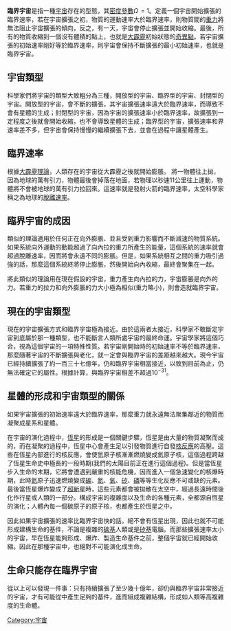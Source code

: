 {{multiple issues|
{{copyedit|time=2014-11-09T13:20:31+00:00}}
{{copypaste|time=2014-11-09T13:20:31+00:00}}
{{unreferenced|time=2014-11-09T13:20:31+00:00}}
}}
'''臨界宇宙'''是指一種[[宇宙|宇宙]]存在的型態，其[[弗里德曼方程|密度參數]]<math>\Omega\,</math> = 1。定義一個宇宙開始擴張的臨界速率，若在宇宙擴張之初，物質的運動速率大於臨界速率，則物質間的[[重力|重力]]將無法阻止宇宙擴張的傾向，反之，有一天，宇宙會停止擴張並開始收縮。最後，所有的物質收縮到一個沒有體積的點上，也就是[[大霹靂|大霹靂]]初始狀態的[[引力奇点|奇異點]]。若宇宙擴張的初始速率剛好等於臨界速率，則宇宙會保持不斷擴張的最小初始速率，也就是臨界宇宙。

==宇宙類型==
科學家們將宇宙的類型大致粗分為三種，開放型的宇宙、臨界型的宇宙、封閉型的宇宙。開放型的宇宙，會不斷的擴張，其宇宙擴張速率遠大於臨界速率，而導致不會有星體的生成；封閉型的宇宙，因為宇宙的擴張速率小於臨界速率，故擴張到一定程度之後就會開始收縮，也不會導致星體的生成；臨界型的宇宙，擴張速率和界速率差不多，但宇宙會保持慢慢的繼續擴張下去，並會在過程中讓星體產生。

==臨界速率==
根據[[大霹靂理論|大霹靂理論]]，人類存在的宇宙從大霹靂之後就開始膨脹。 將一物體往上拋，因為地球的萬有引力，物體最後會掉落在地面，若物理以秒速11公里往上運動，物體將不會被地球的萬有引力拉回來。這速率就是發射火箭的臨界速率，太空科學家稱之為地球的[[脫離速率|脫離速率]]。

==臨界宇宙的成因==
類似的理論適用於任何正在向外膨脹、並且受到重力影響而不斷減速的物質系統。如果系統向外運動的動能超過了向內拉的重力所產生的能量，這個系統的速率就會超過脫離速率，因而將會永遠不同的膨脹。但是，如果系統相互之間的重力吸引過強的話，那麼這個系統終將停止膨脹，然後開始向內收縮，最終會聚集在一起。

將此類似的理論用在現在假設的宇宙，重力產生向內拉的力，宇宙膨脹是向外的力。若重力的拉力和向外膨脹的力大小極為相似(重力略小)，則會造就臨界宇宙。

==現在的宇宙類型==
現在的宇宙擴張方式和臨界宇宙極為接近。由於這兩者太接近，科學家不敢斷定宇宙到底屬於那一種類型，也不能斷言人類所處宇宙的最終命運。宇宙學家將這個巧合，視為這個宇宙的一項特殊性質。若宇宙剛開始時的初始速率不等於臨界速率，那麼隨著宇宙的不斷擴張與老化，就一定會與臨界宇宙的差距越來越大。現今宇宙已經持續擴張了約一百三十七億年，仍和臨界宇宙相當接近，以致到目前為止，仍無法確定它的屬性。根據計算，與臨界宇宙相差不超過<math>10^{-31}</math>。

==星體的形成和宇宙類型的關係==
如果宇宙擴張的初始速率遠大於臨界速率，那麼重力就永遠無法聚集鄰近的物質而凝聚成星系和星體。

在宇宙的演化過程中，[[恆星|恆星]]的形成是一個關鍵步驟，恆星是由大量的物質凝聚而成的，而在凝聚的過程中，恆星中心會產生足以引發物質進行自發[[核反應|核反應]]的高壓。這些在恆星內部進行的核反應，會使氫原子核漸漸燃燒變成氦原子核，這個過程跨越了恆星生命史中極長的一段時期(我們的太陽目前正在進行這個過程)。但是當恆星步入生命的末期，它將會遭遇到嚴重的核能危機，因而進入一個急速變化的核爆時期，此時[[氦|氦]]原子迅速燃燒變成[[碳|碳]]、[[氮|氮]]、[[氧|氧]]、[[矽|矽]]、[[磷|磷]]等等生化反應不可或缺的元素。最後當恆星爆炸變成了[[超新星|超新星]]時，這些元素都會被拋散在太空中，經過長遠時間後化作行星或人類的一部分。構成宇宙的複雜度以及生命的各種元素，全都源自恆星的演化；人體內每一個碳原子的原子核，也都產生於恆星之中。

因此如果宇宙擴張的速率比臨界宇宙快的話，絕不會有恆星出現，因此也就不可能形成建構生命的基件，不論是複雜的[[碳基|碳基]]人類或是[[矽基|矽基]]電腦。而那些擴張速率太小的宇宙，早在恆星能夠形成、爆炸、製造生命基件之前，整個宇宙就已經開始收縮。因此在那種宇宙中，也絕對不可能演化成生命。

==生命只能存在臨界宇宙==
從以上可以發現一件事：只有持續擴張了至少幾十億年，卻仍與臨界宇宙非常接近的宇宙，才有可能從中產生足夠的基件，進而組成複雜結構，形成如人類等高複雜度的生命體。

[[Category:宇宙|Category:宇宙]]